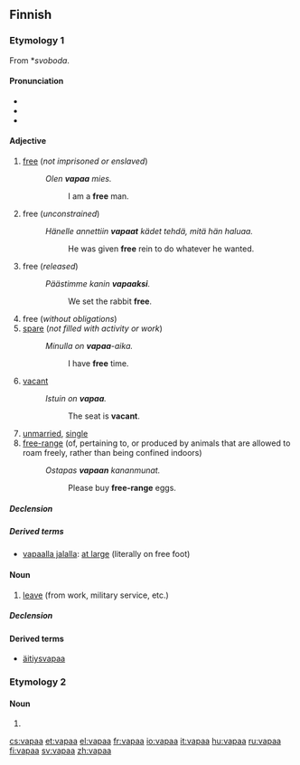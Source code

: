 ==Finnish==

===Etymology 1===
From {{etyl|sla|fi}} *''svoboda''.

====Pronunciation====
* {{IPA|lang=fi|[ˈʋɑpɑː]}}
* {{rhymes|ɑpɑ­ː|lang=fi}}
* {{hyphenation|va|paa}}

====Adjective====
{{fi-adj||vapaampi|vapain}}

# [[free]] (''not imprisoned or enslaved'')
#: ''Olen '''vapaa''' mies.''
#:: I am a '''free''' man.
# free (''unconstrained'')
#: ''Hänelle annettiin '''vapaat''' kädet tehdä, mitä hän haluaa.''
#:: He was given '''free''' rein to do whatever he wanted.
# free (''released'')
#: ''Päästimme kanin '''vapaaksi'''.''
#:: We set the rabbit '''free'''.
# free (''without obligations'')
# [[spare]] (''not filled with activity or work'')
#: ''Minulla on '''vapaa'''-aika.''
#:: I have '''free''' time.
# [[vacant]]
#: ''Istuin on '''vapaa'''.''
#:: The seat is '''vacant'''.
# [[unmarried]], [[single]]
# [[free-range]] (of, pertaining to, or produced by animals that are allowed to roam freely, rather than being confined indoors)
#: ''Ostapas '''vapaan''' kananmunat.''
#:: Please buy '''free-range''' eggs.

=====Declension=====
{{fi-decl-vapaa|vapa|a|a|}}

=====Derived terms=====
* [[vapaalla jalalla]]: [[at large]] (literally on free foot)

====Noun====
{{fi-noun}}

# [[leave]] (from work, military service, etc.)

=====Declension=====
{{fi-decl-vapaa|vapa}}

====Derived terms====
* [[äitiysvapaa]]

===Etymology 2===

====Noun====
{{infl|fi|noun form}}

# {{fi-form of|type=noun|case=partitive|pl=singular|[[vapa]]}}

[[cs:vapaa]]
[[et:vapaa]]
[[el:vapaa]]
[[fr:vapaa]]
[[io:vapaa]]
[[it:vapaa]]
[[hu:vapaa]]
[[ru:vapaa]]
[[fi:vapaa]]
[[sv:vapaa]]
[[zh:vapaa]]